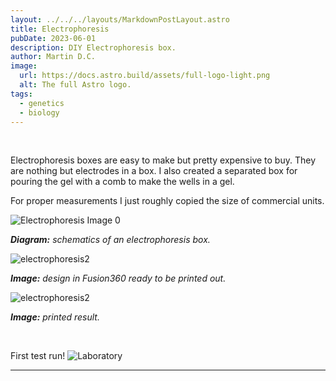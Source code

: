 ```yaml
---
layout: ../../../layouts/MarkdownPostLayout.astro
title: Electrophoresis
pubDate: 2023-06-01
description: DIY Electrophoresis box.
author: Martin D.C.
image:
  url: https://docs.astro.build/assets/full-logo-light.png
  alt: The full Astro logo.
tags:
  - genetics
  - biology
---
```


<br />

Electrophoresis boxes are easy to make but pretty expensive to buy. They are nothing but electrodes in a box. I also created a separated box for pouring the gel with a comb to make the wells in a gel.

For proper measurements I just roughly copied the size of commercial units.

![Electrophoresis Image 0](ep0.png)

***Diagram:** schematics of an electrophoresis box.*


<Image src={p2} alt='electrophoresis2' />

***Image:** design in Fusion360 ready to be printed out.*

<Image src={p1} alt='electrophoresis2' />

***Image:** printed result.*

<br />

First test run!
![Laboratory](ep3.jpg)

---